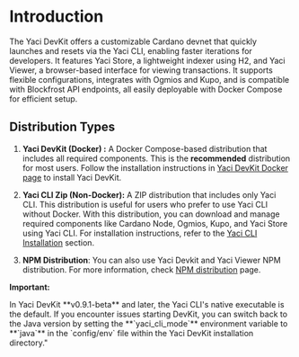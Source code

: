 
# Introduction

The Yaci DevKit offers a customizable Cardano devnet that quickly launches and resets via the Yaci CLI, enabling faster
iterations for developers. It features Yaci Store, a lightweight indexer using H2, and Yaci Viewer, a browser-based interface
for viewing transactions. It supports flexible configurations, integrates with Ogmios and Kupo, and is compatible
with Blockfrost API endpoints, all easily deployable with Docker Compose for efficient setup.

## Distribution Types

1. **Yaci DevKit (Docker) :** A Docker Compose-based distribution that includes all required components. This is the **recommended**
distribution for most users. Follow the installation instructions in [Yaci DevKit Docker page](/docker) to install Yaci DevKit.

2. **Yaci CLI Zip (Non-Docker):** A ZIP distribution that includes only Yaci CLI. This distribution is useful for users who
prefer to use Yaci CLI without Docker. With this distribution, you can download and manage required components like Cardano Node,
Ogmios, Kupo, and Yaci Store using Yaci CLI. For installation instructions, refer to the [Yaci CLI Installation](/yaci_cli_distribution) section.

3. **NPM Distribution**: You can also use Yaci Devkit and Yaci Viewer NPM distribution. For more information, check [NPM distribution](/yaci_cli_npm_distr) page.


**Important:**

<Callout>
In Yaci DevKit **v0.9.1-beta** and later, the Yaci CLI's native executable is the default. If you encounter issues starting DevKit,
you can switch back to the Java version by setting the **`yaci_cli_mode`** environment variable to **`java`** in the `config/env` file within
the Yaci DevKit installation directory."
</Callout>

